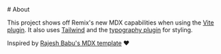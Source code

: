 <div class="p-10 prose">
# About

This project shows off Remix's new MDX capabilities when using the [Vite plugin][remix-future-vite].
It also uses [Tailwind][tailwind] and the [typography plugin][tailwind-typography] for styling.

Inspired by [Rajesh Babu's MDX template][remix-mdx-blog] ❤️

[remix-future-vite]: https://remix.run/docs/en/main/future/vite
[tailwind]: https://tailwindcss.com/
[tailwind-typography]: https://tailwindcss.com/docs/typography-plugin
[remix-mdx-blog]: https://github.com/rajeshdavidbabu/remix-mdx-blog

</div>
